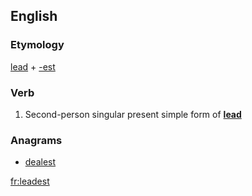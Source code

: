 ==English==

===Etymology===
[[lead]] + [[-est]]

===Verb===
{{head|en|verb form}}

# {{label|en|archaic}} Second-person singular present simple form of '''[[lead]]'''

===Anagrams===
* [[dealest#English|dealest]]

[[fr:leadest]]